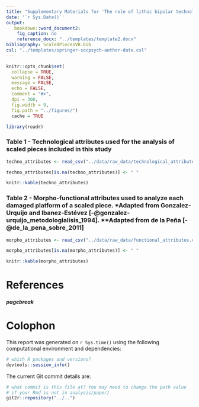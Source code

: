 ```yaml
---
title: "Supplementary Materials for 'The role of lithic bipolar technology in Western Iberia’s Upper Paleolithic: the case of Vale Boi (southern Portugal)'"
date: '`r Sys.Date()`'
output:
   bookdown::word_document2:
    fig_caption: no
    reference_docx: "../templates/template2.docx"
bibliography: ScaledPiecesVB.bib
csl: "../templates/springer-socpsych-author-date.csl"
---
```


```r

knitr::opts_chunk$set(
  collapse = TRUE,
  warning = FALSE,
  message = FALSE,
  echo = FALSE,
  comment = "#>",
  dpi = 300,
  fig.width = 9,
  fig.path = "../figures/")
  cache = TRUE

library(readr)

```

\newline

### Table 1 - Technological attributes used for the analysis of scaled pieces included in this study

```r

techno_attributes <- read_csv("../data/raw_data/technological_attributes.csv")

techno_attributes[is.na(techno_attributes)] <- " "

knitr::kable(techno_attributes)

```

\newline

###  Table 2 - Morpho-functional attributes used to analyze each damaged platform of a scaled piece. *Adapted from Gonzalez-Urquijo and Ibanez-Estévez [-@gonzalez-urquijo_metodologialisis_1994]. **Adapted from de la Peña [-@de_la_pena_sobre_2011]

```r

morpho_attributes <- read_csv("../data/raw_data/functional_attributes.csv")

morpho_attributes[is.na(morpho_attributes)] <- " "

knitr::kable(morpho_attributes)

```

\newline

# References 
<div id="refs"></div>

##### pagebreak

# Colophon

This report was generated on `r Sys.time()` using the following computational environment and dependencies: 

```r
# which R packages and versions?
devtools::session_info()
```

The current Git commit details are:

```r
# what commit is this file at? You may need to change the path value
# if your Rmd is not in analysis/paper/
git2r::repository("../..")
```
